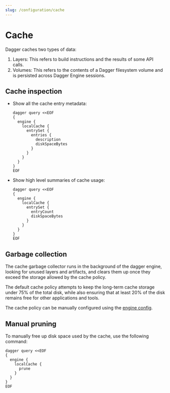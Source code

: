 ```yaml
---
slug: /configuration/cache
---
```



# Cache

Dagger caches two types of data:

1. Layers: This refers to build instructions and the results of some API calls.
2. Volumes: This refers to the contents of a Dagger filesystem volume and is persisted across Dagger Engine sessions.

## Cache inspection

- Show all the cache entry metadata:

    ```shell
    dagger query <<EOF
    {
      engine {
        localCache {
          entrySet {
            entries {
              description
              diskSpaceBytes
            }
          }
        }
      }
    }
    EOF
    ```

- Show high level summaries of cache usage:

    ```shell
    dagger query <<EOF
    {
      engine {
        localCache {
          entrySet {
            entryCount
            diskSpaceBytes
          }
        }
      }
    }
    EOF
    ```

## Garbage collection

The cache garbage collector runs in the background of the dagger engine,
looking for unused layers and artifacts, and clears them up once they exceed
the storage allowed by the cache policy.

The default cache policy attempts to keep the long-term cache storage under 75%
of the total disk, while also ensuring that at least 20% of the disk remains
free for other applications and tools.

The cache policy can be manually configured using the [engine config](./engine.mdx).

## Manual pruning

To manually free up disk space used by the cache, use the following command:

```shell
dagger query <<EOF
{
  engine {
    localCache {
      prune
    }
  }
}
EOF
```
